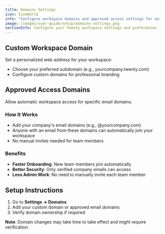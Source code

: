 ```yaml
---
title: Domains Settings
icon: IconWorld
info: "Configure workspace domains and approved access settings for automatic user sign up."
image: /images/user-guide/setup/domains-settings.png
sectionInfo: Configure your Twenty workspace settings and preferences
---
```


## Custom Workspace Domain

Set a personalized web address for your workspace:
- Choose your preferred subdomain (e.g., yourcompany.twenty.com)
- Configure custom domains for professional branding

## Approved Access Domains

Allow automatic workspace access for specific email domains.

### How It Works
- Add your company's email domains (e.g., @yourcompany.com)
- Anyone with an email from these domains can automatically join your workspace
- No manual invites needed for team members

### Benefits
- **Faster Onboarding**: New team members join automatically
- **Better Security**: Only verified company emails can access
- **Less Admin Work**: No need to manually invite each team member

## Setup Instructions

1. Go to **Settings → Domains**
2. Add your custom domain or approved email domains
3. Verify domain ownership if required

**Note**: Domain changes may take time to take effect and might require verification.

<ArticleEditContent></ArticleEditContent>
